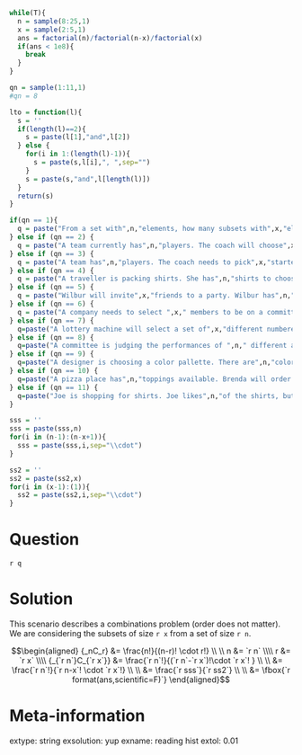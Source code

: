 ```r
while(T){
  n = sample(8:25,1)
  x = sample(2:5,1)
  ans = factorial(n)/factorial(n-x)/factorial(x)
  if(ans < 1e8){
    break
  }
}

qn = sample(1:11,1)
#qn = 8

lto = function(l){
  s = ''
  if(length(l)==2){
    s = paste(l[1],"and",l[2])
  } else {
    for(i in 1:(length(l)-1)){
      s = paste(s,l[i],", ",sep="")
    }
    s = paste(s,"and",l[length(l)])
  }
  return(s)
}

if(qn == 1){
  q = paste("From a set with",n,"elements, how many subsets with",x,"elements are possible? (A set is an orderless, nonrepeating collection of elements.)")
} else if (qn == 2) {
  q = paste("A team currently has",n,"players. The coach will choose",x,"players to cut from the team. How many possibilities does the coach need to consider?")
} else if (qn == 3) {
  q = paste("A team has",n,"players. The coach needs to pick",x,"starters. How many ways could the coach do this?")
} else if (qn == 4) {
  q = paste("A traveller is packing shirts. She has",n,"shirts to choose from, but will only bring",x,"shirts. How many possibilities exist?")
} else if (qn == 5) {
  q = paste("Wilbur will invite",x,"friends to a party. Wilbur has",n,"different friends he is considering inviting. How many possibilities exist?")
} else if (qn == 6) {
  q = paste("A company needs to select ",x," members to be on a committee. The company is considering a pool of ",n," applicants. How many committees are possible?",sep="")
} else if (qn == 7) {
  q=paste("A lottery machine will select a set of",x,"different numbered marbles. The selection process begins with",n,"different numbered marbles to choose from. How many different sets are possible?")
} else if (qn == 8) {
  q=paste("A committee is judging the performances of ",n," different acrobats. The committee needs to assign ",x," equivalent prizes. How many ways could the committee assign the prizes?",sep="")
} else if (qn == 9) {
  q=paste("A designer is choosing a color pallette. There are",n,"colors available, but the designer will only choose",x,"colors for her pallette. How many pallettes are possible?")
} else if (qn == 10) {
  q=paste("A pizza place has",n,"toppings available. Brenda will order a pizza with",x,"toppings. How many different pizzas is Brenda choosing between?")
} else if (qn == 11) {
  q=paste("Joe is shopping for shirts. Joe likes",n,"of the shirts, but will only buy",x,"of them. How many different combinations of shirts are possible?")
}

sss = ''
sss = paste(sss,n)
for(i in (n-1):(n-x+1)){
  sss = paste(sss,i,sep="\\cdot")
}

ss2 = ''
ss2 = paste(ss2,x)
for(i in (x-1):(1)){
  ss2 = paste(ss2,i,sep="\\cdot")
}

```

Question
========

`r q`

Solution
========

This scenario describes a combinations problem (order does not matter). We are considering the subsets of size `r x` from a set of size `r n`.

$$\begin{aligned}
{_nC_r} &= \frac{n!}{(n-r)! \cdot r!} \\ \\
n &= `r n` \\\\
r &= `r x` \\\\
{_{`r n`}C_{`r x`}} &= \frac{`r n`!}{(`r n`-`r x`)!\cdot `r x`! } \\ \\
&= \frac{`r n`!}{`r n-x`! \cdot `r x`!} \\ \\
&= \frac{`r sss`}{`r ss2`} \\ \\
&= \fbox{`r format(ans,scientific=F)`} 
\end{aligned}$$



Meta-information
============
extype: string
exsolution: yup
exname: reading hist
extol: 0.01
